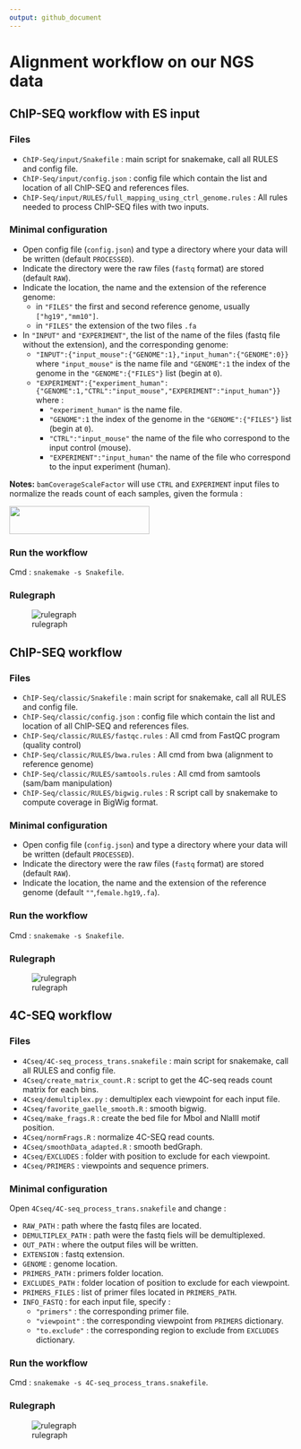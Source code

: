 ```yaml
---
output: github_document
---
```


# Alignment workflow on our NGS data

## ChIP-SEQ workflow with ES input

### Files

* `ChIP-Seq/input/Snakefile` : main script for snakemake, call all RULES and config file.
* `ChIP-Seq/input/config.json` : config file which contain the list and location of all ChIP-SEQ and references files.
* `ChIP-Seq/input/RULES/full_mapping_using_ctrl_genome.rules` : All rules needed to process ChIP-SEQ files with two inputs.

### Minimal configuration

* Open config file (`config.json`) and type a directory where your data will be written (default `PROCESSED`).
* Indicate the directory were the raw files (`fastq` format) are stored (default `RAW`).
* Indicate the location, the name and the extension of the reference genome:
    * in `"FILES"` the first and second reference genome, usually `["hg19","mm10"]`.
    * in `"FILES"` the extension of the two files `.fa`
* In `"INPUT"` and `"EXPERIMENT"`, the list of the name of the files (fastq file without the extension), and the corresponding genome:
    * `"INPUT":{"input_mouse":{"GENOME":1},"input_human":{"GENOME":0}}` where `"input_mouse"` is the name file and `"GENOME":1` the index of the genome in the `"GENOME":{"FILES"}` list (begin at `0`).
    * `"EXPERIMENT":{"experiment_human":{"GENOME":1,"CTRL":"input_mouse","EXPERIMENT":"input_human"}}` where :
        * `"experiment_human"` is the name file.
        * `"GENOME":1` the index of the genome in the `"GENOME":{"FILES"}` list (begin at `0`).
        * `"CTRL":"input_mouse"` the name of the file who correspond to the input control (mouse).
        * `"EXPERIMENT":"input_human"` the name of the file who correspond to the input experiment (human).

__Notes:__ `bamCoverageScaleFactor` will use `CTRL` and `EXPERIMENT` input files to normalize the reads count of each samples, given the formula : 

<img src="https://render.githubusercontent.com/render/math?math=\frac{(input_{ctrl}\times reads_{exp})}{(input_{exp}\times reads_{ctrl})}" height="50" width="250">

### Run the workflow

Cmd : `snakemake -s Snakefile`.

### Rulegraph

![rulegraph](ChIP-Seq/input/rulegraph.svg)

## ChIP-SEQ workflow

### Files

* `ChIP-Seq/classic/Snakefile` : main script for snakemake, call all RULES and config file.
* `ChIP-Seq/classic/config.json` : config file which contain the list and location of all ChIP-SEQ and references files.
* `ChIP-Seq/classic/RULES/fastqc.rules` : All cmd from FastQC program (quality control)
* `ChIP-Seq/classic/RULES/bwa.rules` : All cmd from bwa (alignment to reference genome)
* `ChIP-Seq/classic/RULES/samtools.rules` : All cmd from samtools (sam/bam manipulation)
* `ChIP-Seq/classic/RULES/bigwig.rules` : R script call by snakemake to compute coverage in BigWig format.

### Minimal configuration

* Open config file (`config.json`) and type a directory where your data will be written (default `PROCESSED`).
* Indicate the directory were the raw files (`fastq` format) are stored (default `RAW`).
* Indicate the location, the name and the extension of the reference genome (default `""`,`female.hg19`,`.fa`).

### Run the workflow

Cmd : `snakemake -s Snakefile`.

### Rulegraph

![rulegraph](ChIP-Seq/classic/rulegraph_chipseq.png)


## 4C-SEQ workflow

### Files

* `4Cseq/4C-seq_process_trans.snakefile` : main script for snakemake, call all RULES and config file.
* `4Cseq/create_matrix_count.R` : script to get the 4C-seq reads count matrix for each bins. 
* `4Cseq/demultiplex.py` : demultiplex each viewpoint for each input file.
* `4Cseq/favorite_gaelle_smooth.R` : smooth bigwig.
* `4Cseq/make_frags.R` : create the bed file for MboI and NlaIII motif position.
* `4Cseq/normFrags.R` : normalize 4C-SEQ read counts.
* `4Cseq/smoothData_adapted.R` : smooth bedGraph.
* `4Cseq/EXCLUDES` : folder with position to exclude for each viewpoint.
* `4Cseq/PRIMERS` : viewpoints and sequence primers.

### Minimal configuration

Open `4Cseq/4C-seq_process_trans.snakefile` and change :

* `RAW_PATH` : path where the fastq files are located.
* `DEMULTIPLEX_PATH` : path were the fastq fiels will be demultiplexed.
* `OUT_PATH` : where the output files will be written.
* `EXTENSION` : fastq extension.
* `GENOME` : genome location.
* `PRIMERS_PATH` : primers folder location.
* `EXCLUDES_PATH` : folder location of position to exclude for each viewpoint.
* `PRIMERS_FILES` : list of primer files located in `PRIMERS_PATH`.
* `INFO_FASTQ` : for each input file, specify :
    * `"primers"` : the corresponding primer file.
    * `"viewpoint"` : the corresponding viewpoint from `PRIMERS` dictionary.
    * `"to.exclude"` : the corresponding region to exclude from `EXCLUDES` dictionary.

### Run the workflow

Cmd : `snakemake -s 4C-seq_process_trans.snakefile`.

### Rulegraph

![rulegraph](4Cseq/rulegraph.svg)

